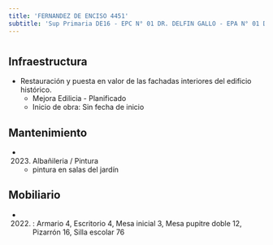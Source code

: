 ```yaml
---
title: 'FERNANDEZ DE ENCISO 4451'
subtitle: 'Sup Primaria DE16 - EPC N° 01 DR. DELFIN GALLO - EPA N° 01 DR. DELFIN GALLO - JIC N° 03/16° MAFALDA'
---
```


#
## Infraestructura

* Restauración y puesta en valor de las fachadas interiores del edificio histórico. 
    + Mejora Edilicia - Planificado 
    + Inicio de obra: Sin fecha de inicio 






## Mantenimiento

*  (2023) Albañileria / Pintura 
    + pintura en salas del jardín





## Mobiliario

*  (2022) : Armario 4, Escritorio 4, Mesa inicial 3, Mesa pupitre doble 12, Pizarrón 16, Silla escolar 76 



